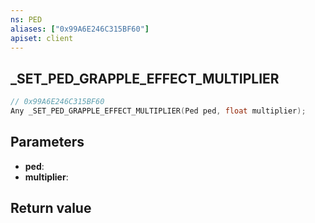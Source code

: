 ```yaml
---
ns: PED
aliases: ["0x99A6E246C315BF60"]
apiset: client
---
```

## _SET_PED_GRAPPLE_EFFECT_MULTIPLIER

```c
// 0x99A6E246C315BF60
Any _SET_PED_GRAPPLE_EFFECT_MULTIPLIER(Ped ped, float multiplier);
```


## Parameters
* **ped**:
* **multiplier**:

## Return value